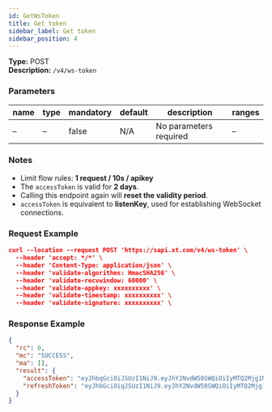 ```yaml
---
id: GetWsToken
title: Get token
sidebar_label: Get token
sidebar_position: 4
---
```


**Type:** POST  
**Description:** `/v4/ws-token`

### Parameters

| name | type | mandatory | default | description            | ranges |
| ---- | ---- | --------- | ------- | ---------------------- | ------ |
| –    | –    | false     | N/A     | No parameters required | –      |

### Notes

- Limit flow rules: **1 request / 10s / apikey**
- The `accessToken` is valid for **2 days**.
- Calling this endpoint again will **reset the validity period**.
- `accessToken` is equivalent to **listenKey**, used for establishing WebSocket connections.

### Request Example

```json title="Request"
curl --location --request POST 'https://sapi.xt.com/v4/ws-token' \
  --header 'accept: */*' \
  --header 'Content-Type: application/json' \
  --header 'validate-algorithms: HmacSHA256' \
  --header 'validate-recvwindow: 60000' \
  --header 'validate-appkey: xxxxxxxxxx' \
  --header 'validate-timestamp: xxxxxxxxxx' \
  --header 'validate-signature: xxxxxxxxxx' \
```

### Response Example

```json title="Response"
{
  "rc": 0,
  "mc": "SUCCESS",
  "ma": [],
  "result": {
    "accessToken": "eyJhbqGciOiJSUzI1NiJ9.eyJhY2NvdW50SWQiOiIyMTQ2Mjg1MzIyNTU5Iiwic3ViIjoibGh4dDRfMDAwMUBzbmFwbWFpbC5jYyIsInNjb3BlIjoiYXV0aCIsImlzcyI6Inh0LmNvbSIsImxhc3RBdXRoVGltZSI6MTY2MzgxMzY5MDk1NSwic2lnblR5cGUiOiJBSyIsInVzZXJOYW1lIjoibGh4dDRfMDAwMUBzbmFwbWFpbC5jYyIsImV4cCI6MTY2NjQwNTY5MCwiZGV2aWNlIjoidW5rbm93biIsInVzZXJJZCI6MjE0NjI4NTMyMjU1OX0.h3zJlJBQrK2x1HvUxsKivnn6PlSrSDXXXJ7WqHAYSrN2CG5XPTKc4zKnTVoYFbg6fTS0u1fT8wH7wXqcLWXX71vm0YuP8PCvdPAkUIq4-HyzltbPr5uDYd0UByx0FPQtq1exvsQGe7evXQuDXx3SEJXxEqUbq_DNlXPTq_JyScI",
    "refreshToken": "eyJhbGciOiqJSUzI1NiJ9.eyJhY2NvdW50SWQiOiIyMTQ2Mjg1MzIyNTU5Iiwic3ViIjoibGh4dDRfMDAwMUBzbmFwbWFpbC5jYyIsInNjb3BlIjoicmVmcmVzaCIsImlzcyI6Inh0LmNvbSIsImxhc3RBdXRoVGltZSI6MTY2MzgxMzY5MDk1NSwic2lnblR5cGUiOiJBSyIsInVzZXJOYW1lIjoibGh4dDRfMDAwMUBzbmFwbWFpbC5jYyIsImV4cCI6MTY2NjQwNTY5MCwiZGV2aWNlIjoidW5rbm93biIsInVzZXJJZCI6MjE0NjI4NTMyMjU1OX0.Fs3YVm5YrEOzzYOSQYETSmt9iwxUHBovh2u73liv1hLUec683WGfktA_s28gMk4NCpZKFeQWFii623FvdfNoteXR0v1yZ2519uNvNndtuZICDdv3BQ4wzW1wIHZa1skxFfqvsDnGdXpjqu9UFSbtHwxprxeYfnxChNk4ssei430"
  }
}
```
